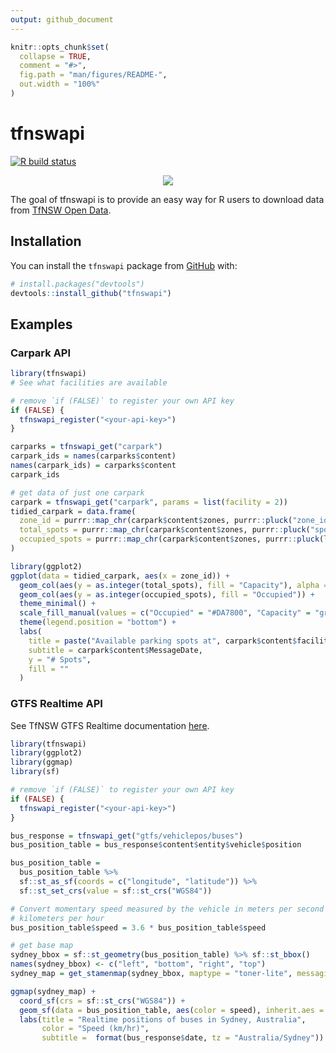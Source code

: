 ```yaml
---
output: github_document
---
```


<!-- README.md is generated from README.Rmd. Please edit that file -->

```r
knitr::opts_chunk$set(
  collapse = TRUE,
  comment = "#>",
  fig.path = "man/figures/README-",
  out.width = "100%"
)
```

# tfnswapi

<!-- badges: start -->
[![R build status](https://github.com/asiripanich/tfnswapi/workflows/R-CMD-check/badge.svg)](https://github.com/asiripanich/tfnswapi/actions)
<!-- badges: end -->

<p align="center">
  <img src="https://pbs.twimg.com/media/DadjxdeUwAA5Uxb?format=jpg&name=medium" />
</p>

The goal of tfnswapi is to provide an easy way for R users to download data from [TfNSW Open Data](https://opendata.transport.nsw.gov.au/).

## Installation

You can install the `tfnswapi` package from [GitHub](https://github.com/asiripanich/tfnswapi) with:

``` r
# install.packages("devtools")
devtools::install_github("tfnswapi")
```

## Examples

### Carpark API

```r
library(tfnswapi)
# See what facilities are available

# remove `if (FALSE)` to register your own API key
if (FALSE) {
  tfnswapi_register("<your-api-key>")
}

carparks = tfnswapi_get("carpark")
carpark_ids = names(carparks$content)
names(carpark_ids) = carparks$content 
carpark_ids

# get data of just one carpark
carpark = tfnswapi_get("carpark", params = list(facility = 2))
tidied_carpark = data.frame(
  zone_id = purrr::map_chr(carpark$content$zones, purrr::pluck("zone_id")),
  total_spots = purrr::map_chr(carpark$content$zones, purrr::pluck("spots")),
  occupied_spots = purrr::map_chr(carpark$content$zones, purrr::pluck(list("occupancy", "total")))
)

library(ggplot2)
ggplot(data = tidied_carpark, aes(x = zone_id)) +
  geom_col(aes(y = as.integer(total_spots), fill = "Capacity"), alpha = 0.7) +
  geom_col(aes(y = as.integer(occupied_spots), fill = "Occupied")) +
  theme_minimal() +
  scale_fill_manual(values = c("Occupied" = "#DA7800", "Capacity" = "grey60")) +
  theme(legend.position = "bottom") +
  labs(
    title = paste("Available parking spots at", carpark$content$facility_name),
    subtitle = carpark$content$MessageDate,
    y = "# Spots",
    fill = ""
  )
```

### GTFS Realtime API

See TfNSW GTFS Realtime documentation [here](https://opendata.transport.nsw.gov.au/sites/default/files/TfNSW_GTFS_Realtime_Buses_Technical_Doc.pdf).

```r
library(tfnswapi)
library(ggplot2)
library(ggmap)
library(sf)

# remove `if (FALSE)` to register your own API key
if (FALSE) {
  tfnswapi_register("<your-api-key>")
}

bus_response = tfnswapi_get("gtfs/vehiclepos/buses")
bus_position_table = bus_response$content$entity$vehicle$position

bus_position_table = 
  bus_position_table %>%
  sf::st_as_sf(coords = c("longitude", "latitude")) %>%
  sf::st_set_crs(value = sf::st_crs("WGS84"))

# Convert momentary speed measured by the vehicle in meters per second to
# kilometers per hour
bus_position_table$speed = 3.6 * bus_position_table$speed

# get base map
sydney_bbox = sf::st_geometry(bus_position_table) %>% sf::st_bbox()
names(sydney_bbox) <- c("left", "bottom", "right", "top")
sydney_map = get_stamenmap(sydney_bbox, maptype = "toner-lite", messaging = FALSE)

ggmap(sydney_map) +
  coord_sf(crs = sf::st_crs("WGS84")) +
  geom_sf(data = bus_position_table, aes(color = speed), inherit.aes = FALSE) +
  labs(title = "Realtime positions of buses in Sydney, Australia",
       color = "Speed (km/hr)",
       subtitle =  format(bus_response$date, tz = "Australia/Sydney"))
```

